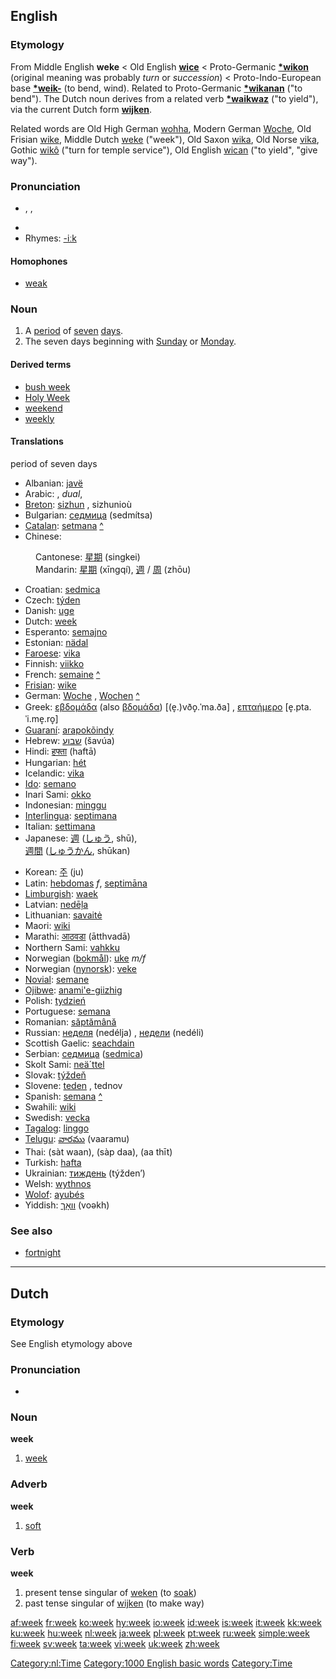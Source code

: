 ==English==
{{rank|German|seven|notice|week|778|week|stone|tree|cost}}
===Etymology===
From Middle English '''weke''' < Old English '''[[wice]]''' < Proto-Germanic '''[[*wikon]]''' (original meaning was probably ''turn'' or ''succession'') < Proto-Indo-European base '''[[*weik-]]''' (to bend, wind). Related to Proto-Germanic '''[[*wikanan]]''' ("to bend"). The Dutch noun derives from a related verb '''[[*waikwaz]]''' ("to yield"), via the current Dutch form '''[[wijken]]'''.

Related words are Old High German [[wohha]], Modern German [[Woche]], Old Frisian [[wike]], Middle Dutch [[weke]] ("week"), Old Saxon [[wika]], Old Norse [[vika]], Gothic [[wikô]] ("turn for temple service"), Old English [[wican]] ("to yield", "give way").

===Pronunciation===
*{{AHD|wēk}}, {{IPA|/wiːk/}}, {{SAMPA|/wi:k/}}
*{{audio|en-us-week.ogg|Audio (US)}}
*Rhymes: [[Rhymes:English:-iːk|-iːk]]

====Homophones====
*[[weak]]

===Noun===
{{en-noun}}

# A [[period]] of [[seven]] [[day]]s.
# The seven days beginning with [[Sunday]] or [[Monday]].

====Derived terms====
*[[bush week]]
*[[Holy Week]]
*[[weekend]]
*[[weekly]]

====Translations====
;period of seven days
{{top}}
*Albanian: [[javë]]
*Arabic: {{ARchar|[[اسبوع|أُسْبُوع]]}} {{Unicode|(’usbúːaʕ)}} {{m}}, {{ARchar|[[اسبوعان|أُسْبُوعَان]]}} {{Unicode|(’usbuʕ‘áːn)}} ''dual'', {{ARchar|[[اسابيع|أسَابِيع]]}} {{Unicode|(’asabíːʕ)}} {{p}}
*[[Breton]]: [[sizhun]] {{f}}, sizhunioù {{p}}
*Bulgarian: [[седмица]] (sedmítsa) {{f}}
*[[Catalan]]: [[setmana]] {{f}} [[:ca:setmana|^]] 
*Chinese:
:Cantonese: [[星期]] (singkei)
:Mandarin: [[星期]] (xīngqí), [[週]] / [[周]] (zhōu)
*Croatian: [[sedmica]] {{f}}
*Czech: [[týden]] {{m}}
*Danish: [[uge]]
*Dutch: [[week#Dutch|week]] {{f}}
*Esperanto: [[semajno]]
*Estonian: [[nädal]]
*[[Faroese]]: [[vika]] {{f}}
*Finnish: [[viikko]]
*French: [[semaine]] {{f}} [[:fr:semaine|^]]
*[[Frisian]]: [[wike]]
*German: [[Woche]] {{f}}, [[Wochen]] {{p}} [[:de:Woche|^]]
*Greek: [[εβδομάδα]] (also [[βδομάδα]]) [(e̞.)vðo̞.ˈma.ða] {{f}}, [[επταήμερο]] [e̞.pta.ˈi.me̞.ro̞] {{n}}
*[[Guaraní]]: [[arapokõindy]]
*Hebrew: [[שבוע]] (šavúa) {{m}}
*Hindi: [[हफ्ता]] (haftā)
*Hungarian: [[hét]]
*Icelandic: [[vika]] {{f}}
*[[Ido]]: [[semano]]
*Inari Sami: [[okko]]
*Indonesian: [[minggu]]
*[[Interlingua]]: [[septimana]]
*Italian: [[settimana]] {{f}}
*Japanese: [[週]] ([[しゅう]], shū),<br> [[週間]] ([[しゅうかん]], shūkan)
{{mid}}
*Korean: [[주]] (ju)
*Latin: [[hebdomas]] ''f'', [[septimana|septimāna]] {{f}}
*[[Limburgish]]: [[waek]]
*Latvian: [[nedēļa]] {{f}}
*Lithuanian: [[savaitė]] {{f}}
*Maori: [[wiki]]
*Marathi: [[आठवडा]] (ātthvadā)
*Northern Sami: [[vahkku]]
*Norwegian ([[bokmål]]): [[uke]] ''m/f''
*Norwegian ([[nynorsk]]): [[veke]] {{f}}
*[[Novial]]: [[semane]]
*[[Ojibwe]]: [[anami'e-giizhig]]
*Polish: [[tydzień]] {{m}}
*Portuguese: [[semana]] {{f}}
*Romanian: [[săptămână]] {{f}}
*Russian: [[неделя]] (nedélja) {{f}}, [[недели]] (nedéli) {{p}}
*Scottish Gaelic: [[seachdain]] {{f}}
*Serbian: [[седмица]] ([[sedmica]]) {{f}}
*Skolt Sami: [[neä´ttel]]
*Slovak: [[týždeň]] {{m}}
*Slovene: [[teden]] {{m}}, tednov {{p}}
*Spanish: [[semana]] {{f}} [[:es:semana|^]] 
*Swahili: [[wiki]]
*Swedish: [[vecka]] {{c}}
*[[Tagalog]]: [[linggo]]
*[[Telugu]]: [[వారము]] (vaaramu)
*Thai: {{THchar|[[สัตวาร]]}} (sàt waan), {{THchar|[[สัปดาห์]]}} (sàp daa), {{THchar|[[อาทิตย์]]}} (aa thīt)
*Turkish: [[hafta]]
*Ukrainian: [[тиждень]] (týžden’) {{m}}
*Welsh: [[wythnos]]
*[[Wolof]]: [[ayubés]]
*Yiddish: [[וואך|וואָך]] (voəkh)
{{bottom}}

===See also===
*[[fortnight]]

----

==Dutch==

===Etymology===
See English etymology above

===Pronunciation===
*{{IPA|/weIk/}}

===Noun===
'''week''' {{f}}

# [[#English|week]]

===Adverb===
'''week'''

# [[soft]]

===Verb===
'''week'''
# present tense singular of [[weken]] (to [[soak]])
# past tense singular of [[wijken]] (to make way)

[[Category:nl:Time]]
[[Category:1000 English basic words]]
[[Category:Time]]

[[af:week]]
[[fr:week]]
[[ko:week]]
[[hy:week]]
[[io:week]]
[[id:week]]
[[is:week]]
[[it:week]]
[[kk:week]]
[[ku:week]]
[[hu:week]]
[[nl:week]]
[[ja:week]]
[[pl:week]]
[[pt:week]]
[[ru:week]]
[[simple:week]]
[[fi:week]]
[[sv:week]]
[[ta:week]]
[[vi:week]]
[[uk:week]]
[[zh:week]]